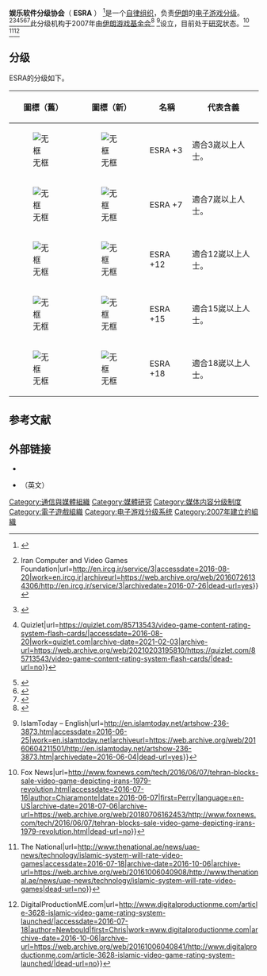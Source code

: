 {{expand language|fa}}

{{NoteTA
| G1 = Games
}}

{{Infobox company
| name = 娱乐软件分级协会 (ESRA)
| logo =
| type = 自律机构
| area_served = {{IRN}}
| key_people = 
| industry = [[电子游戏分级制度|分级组织]]
| homepage = [http://en.ircg.ir/service/3| ircg.ir]
| foundation = 2007年
| location = {{IRN}}[[德黑兰|德黑兰]]
}}

'''娱乐软件分级协会'''（ '''ESRA''' ） <ref>{{Cite web|title=Middle East's Game Industry Creates Islam-Centric Game Ratings|url=http://www.gamasutra.com/view/news/122363/Middle_Easts_Game_Industry_Creates_IslamCentric_Game_Ratings.php|accessdate=2016-08-20|author=Alexander|first=Leigh|archive-date=2018-09-01|archive-url=https://web.archive.org/web/20180901182525/http://www.gamasutra.com/view/news/122363/Middle_Easts_Game_Industry_Creates_IslamCentric_Game_Ratings.php|dead-url=no}}</ref>是一个[[自律組織|自律组织]]，负责[[伊朗|伊朗]]的[[电子游戏|电子游戏]][[电子游戏分级制度|分级]]。<ref>{{Cite web|title=ESRA {{!}} Iran Computer and Video Games Foundation|url=http://en.ircg.ir/service/3|accessdate=2016-08-20|work=en.ircg.ir|archiveurl=https://web.archive.org/web/20160726134306/http://en.ircg.ir/service/3|archivedate=2016-07-26|dead-url=yes}}</ref><ref>{{Cite web|title=New Game Rating System for Islamic Values|url=http://gaming.do.co.za/articles/news/islamic_game_rating_system.htm|accessdate=2016-08-20|work=gaming.do.co.za|archiveurl=https://web.archive.org/web/20160821203649/http://gaming.do.co.za/articles/news/islamic_game_rating_system.htm|archivedate=2016-08-21|dead-url=yes}}</ref><ref>{{Cite web|title=Video Game Content Rating System Flashcards {{!}} Quizlet|url=https://quizlet.com/85713543/video-game-content-rating-system-flash-cards/|accessdate=2016-08-20|work=quizlet.com|archive-date=2021-02-03|archive-url=https://web.archive.org/web/20210203195810/https://quizlet.com/85713543/video-game-content-rating-system-flash-cards/|dead-url=no}}</ref><ref>{{Cite journal|title=AGE RATING OF COMPUTER GAMES FROM A PSYCHOLOGICAL PERSPECTIVE: A DELFI STUDY|url=http://en.journals.sid.ir/ViewPaper.aspx?ID=164390|last=S.v|first=Shariat|last2=A|first2=Asad Elahpour|date=2009-01-01|issue=242|volume=11|pages=8–18|language=En|last3=N|first3=Ali Rezaei|last4=Z|first4=Bashar Danesh|last5=B|first5=Birashk|last6=M|first6=Tehrani Doust|last7=B|first7=Jalili|last8=Elaheh|first8=Hejazi|last9=M|first9=Hakim Shoushtari|journal=|access-date=2021-01-30|archive-date=2016-10-06|archive-url=https://web.archive.org/web/20161006040924/http://en.journals.sid.ir/ViewPaper.aspx?ID=164390|dead-url=no}}</ref><ref>{{Cite web|title=Iran joining Entertainment Software Rating Board|url=http://en.mehrnews.com/news/31409/Iran-joining-Entertainment-Software-Rating-Board|accessdate=2016-08-20|date=2008-12-24|language=en|archive-date=2018-10-11|archive-url=https://web.archive.org/web/20181011053635/https://en.mehrnews.com/news/31409/Iran-joining-Entertainment-Software-Rating-Board|dead-url=no}}</ref><ref>{{Cite web|title=Content Rating System|url=https://de.scribd.com/doc/251395250/Content-Rating-System|accessdate=2016-08-20|work=Scribd|archive-date=2016-08-20|archive-url=https://web.archive.org/web/20160820211720/https://de.scribd.com/doc/251395250/Content-Rating-System|dead-url=no}}</ref>此分级机构于2007年由[[伊朗计算机和视频游戏基金会|伊朗游戏基金会]]<ref>{{Cite web|title=Entertainment Software Rating Association – Retro CDN|url=http://retrocdn.net/Entertainment_Software_Rating_Association|accessdate=2016-06-25|work=retrocdn.net|archive-date=2020-12-25|archive-url=https://web.archive.org/web/20201225231511/https://retrocdn.net/Entertainment_Software_Rating_Association|dead-url=no}}</ref> <ref>{{Cite web|title=Islamic Video Game Rating System Launched at Dubai World Game Expo {{!}} IslamToday – English|url=http://en.islamtoday.net/artshow-236-3873.htm|accessdate=2016-06-25|work=en.islamtoday.net|archiveurl=https://web.archive.org/web/20160604211501/http://en.islamtoday.net/artshow-236-3873.htm|archivedate=2016-06-04|dead-url=yes}}</ref>设立，目前处于[[研究|研究]]状态。<ref>{{Cite web|title=Tehran blocks sale of video game depicting Iran's 1979 revolution {{!}} Fox News|url=http://www.foxnews.com/tech/2016/06/07/tehran-blocks-sale-video-game-depicting-irans-1979-revolution.html|accessdate=2016-07-16|author=Chiaramonte|date=2016-06-07|first=Perry|language=en-US|archive-date=2018-07-06|archive-url=https://web.archive.org/web/20180706162453/http://www.foxnews.com/tech/2016/06/07/tehran-blocks-sale-video-game-depicting-irans-1979-revolution.html|dead-url=no}}</ref> <ref>{{Cite web|title=Islamic system will rate video games {{!}} The National|url=http://www.thenational.ae/news/uae-news/technology/islamic-system-will-rate-video-games|accessdate=2016-07-18|archive-date=2016-10-06|archive-url=https://web.archive.org/web/20161006040908/http://www.thenational.ae/news/uae-news/technology/islamic-system-will-rate-video-games|dead-url=no}}</ref><ref>{{Cite web|title=Islamic video game rating system launched {{!}} DigitalProductionME.com|url=http://www.digitalproductionme.com/article-3628-islamic-video-game-rating-system-launched/|accessdate=2016-07-18|author=Newbould|first=Chris|work=www.digitalproductionme.com|archive-date=2016-10-06|archive-url=https://web.archive.org/web/20161006040841/http://www.digitalproductionme.com/article-3628-islamic-video-game-rating-system-launched/|dead-url=no}}</ref>

== 分级 ==
ESRA的分级如下。
{| class="wikitable"
|+
!圖標（舊）
!圖標（新）
!名稱
!代表含義
|-
|[[File:ESRA_+3_(Latin_script,_former).png|无框]]
|[[File:ESRA_+3_(Latin_script).png|无框]]
|ESRA +3
|適合3嵗以上人士。
|-
|[[File:ESRA_+7_(Latin_script,_former).png|无框]]
|[[File:ESRA_+7_(Latin_script).png|无框]]
|ESRA +7
|適合7嵗以上人士。
|-
|[[File:ESRA_+12_(Latin_script,_former).png|无框]]
|[[File:ESRA_+12_(Latin_script).png|无框]]
|ESRA +12
|適合12嵗以上人士。
|-
|[[File:ESRA_+15_(Latin_script,_former).png|无框]]
|[[File:ESRA_+15_(Latin_script).png|无框]]
|ESRA +15
|適合15嵗以上人士。
|-
|[[File:ESRA_+18_(Latin_script,_former).png|无框]]
|[[File:ESRA_+18_(Latin_script).png|无框]]
|ESRA +18
|適合18嵗以上人士。
|}

== 参考文献 ==
{{Reflist|2}}

== 外部链接 ==

* {{Official website|http://www.esra.org.ir/}}
* {{Official website|http://en.ircg.ir/service/3}}（英文）

{{game-rating}}

[[Category:通信與媒體組織|Category:通信與媒體組織]]
[[Category:媒體研究|Category:媒體研究]]
[[Category:媒体内容分级制度|Category:媒体内容分级制度]]
[[Category:電子遊戲組織|Category:電子遊戲組織]]
[[Category:电子游戏分级系统|Category:电子游戏分级系统]]
[[Category:2007年建立的組織|Category:2007年建立的組織]]
